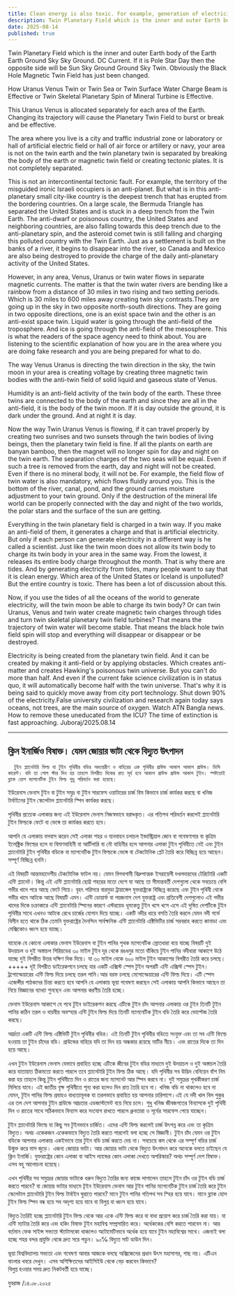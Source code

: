 ```yaml
---
title: Clean energy is also toxic. For example, generation of electricity from tidal currents
description: Twin Planetary Field which is the inner and outer Earth body of the Earth Earth Ground Sky Sky Ground. DC Current. If it is Pole Star Day then the opposite side will be Sun Sky Ground Ground Sky Twin. Obviously the Black Hole Magnetic Twin Field has just been changed.
date: 2025-08-14
published: true
---
```


Twin Planetary Field which is the inner and outer Earth body of the Earth Earth Ground Sky Sky Ground. DC Current. If it is Pole Star Day then the opposite side will be Sun Sky Ground Ground Sky Twin. Obviously the Black Hole Magnetic Twin Field has just been changed.

How Uranus Venus Twin or Twin Sea or Twin Surface Water Charge Beam is Effective or Twin Skeletal Planetary Spin of Mineral Turbine is Effective.

This Uranus Venus is allocated separately for each area of the Earth. Changing its trajectory will cause the Planetary Twin Field to burst or break and be effective.

The area where you live is a city and traffic industrial zone or laboratory or hall of artificial electric field or hall of air force or artillery or navy, your area is not on the twin earth and the twin planetary twin is separated by breaking the body of the earth or magnetic twin field or creating tectonic plates. It is not completely separated.

  This is not an intercontinental tectonic fault. For example, the territory of the misguided ironic Israeli occupiers is an anti-planet. But what is in this anti-planetary small city-like country is the deepest trench that has erupted from the bordering countries. On a large scale, the Bermuda Triangle has separated the United States and is stuck in a deep trench from the Twin Earth. The anti-dwarf or poisonous country, the United States and neighboring countries, are also falling towards this deep trench due to the anti-planetary spin, and the asteroid comet twin is still falling and charging this polluted country with the Twin Earth.
Just as a settlement is built on the banks of a river, it begins to disappear into the river, so Canada and Mexico are also being destroyed to provide the charge of the daily anti-planetary activity of the United States.

However, in any area, Venus, Uranus or twin water flows in separate magnetic currents. The matter is that the twin water rivers are bending like a rainbow from a distance of 30 miles in two rising and two setting periods. Which is 30 miles to 600 miles away creating twin sky contrasts.They are going up in the sky in two opposite north-south directions. They are going in two opposite directions, one is an exist space twin and the other is an anti-exist space twin. Liquid water is going through the anti-field of the troposphere. And ice is going through the anti-field of the mesosphere.
This is what the readers of the space agency need to think about. You are listening to the scientific explanation of how you are in the area where you are doing fake research and you are being prepared for what to do.

The way Venus Uranus is directing the twin direction in the sky, the twin moon in your area is creating voltage by creating three magnetic twin bodies with the anti-twin field of solid liquid and gaseous state of Venus.

Humidity is an anti-field activity of the twin body of the earth. These three twins are connected to the body of the earth and since they are all in the anti-field, it is the body of the twin moon. If it is day outside the ground, it is dark under the ground. And at night it is day.

Now the way Twin Uranus Venus is flowing, if it can travel properly by creating two sunrises and two sunsets through the twin bodies of living beings, then the planetary twin field is fine. If all the plants on earth are banyan bamboo, then the magnet will no longer spin for day and night on the twin earth. The separation charges of the two seas will be equal. Even if such a tree is removed from the earth, day and night will not be created. Even if there is no mineral body, it will not be. For example, the field flow of twin water is also mandatory, which flows fluidly around you. This is the bottom of the river, canal, pond, and the ground carries moisture adjustment to your twin ground. Only if the destruction of the mineral life world can be properly connected with the day and night of the two worlds, the polar stars and the surface of the sun are getting.

Everything in the twin planetary field is charged in a twin way. If you make an anti-field of them, it generates a charge and that is artificial electricity. But only if each person can generate electricity in a different way is he called a scientist. Just like the twin moon does not allow its twin body to charge its twin body in your area in the same way. From the lowest, it releases its entire body charge throughout the month. That is why there are tides. And by generating electricity from tides, many people want to say that it is clean energy. Which area of the United States or Iceland is unpolluted? But the entire country is toxic. There has been a lot of discussion about this.

Now, if you use the tides of all the oceans of the world to generate electricity, will the twin moon be able to charge its twin body? Or can twin Uranus, Venus and twin water create magnetic twin charges through tides and turn twin skeletal planetary twin field turbines? That means the trajectory of twin water will become stable. That means the black hole twin field spin will stop and everything will disappear or disappear or be destroyed.

Electricity is being created from the planetary twin field. And it can be created by making it anti-field or by applying obstacles. Which creates anti-matter and creates Hawking's poisonous twin universe. But you can't do more than half. And even if the current fake science civilization is in status quo, it will automatically become half with the twin universe.
That's why it is being said to quickly move away from city port technology. Shut down 90% of the electricity.False university civilization and research again today says oceans, not trees, are the main source of oxygen. Watch ATN Bangla news.
How to remove these uneducated from the ICU?
The time of extinction is fast approaching.
Juboraj/2025.08.14

---

## ক্লিন ইনার্জিও বিষাক্ত। যেমন জোয়ার ভাটা থেকে বিদ‍্যুত উৎপাদন 

      টুইন প্ল‍্যানেটারি ফিল্ড যা টুইন পৃথিবীর বডির অভ‍্যন্তরীণ ও বাহিরের এক পৃথিবীর গ্রাউন্ড আকাশ আকাশ গ্রাউন্ড। ডিসি কারেন্ট। যদি তা পোল স্টার দিন হয় তাহলে বিপরীত দিকের রাত সূর্য হবে আকাশ গ্রাউন্ড গ্রাউন্ড আকাশ টুইন। স্পষ্টতোই ব্ল‍্যাক হোল ম‍্যাগনেটিক টুইন ফিল্ড শুধু পরিবর্তন করা হয়েছে। 

ইউরেনাস ভেনাস টুইন বা টুইন সমুদ্র বা টুইন সারফেস ওয়াটারের চার্জ বিম কিভাবে চার্জ কার্যকর করছে বা খনিজ টার্বাইনের টুইন স্কেলেটাল প্ল‍্যানেটারি  স্পিন কার্যকর করছে।

পৃথিবীর প্রত‍্যেক এলাকার জন‍্য এই ইউরেনাস ভেনাস নিজস্বভাবে বরাদ্দকৃত। এর গতিপথ পরিবর্তন করলেই প্ল‍্যানেটারি টুইন ফিল্ডকে ফেটে বা ভেঙ্গে তা কার্যকর করতে হবে। 

আপনি যে এলাকায় বসবাস করেন সেই এলাকা শহর ও যানবাহন চলাচল ইন্ডাস্ট্রিয়াল জোন বা গবেষণাগার বা কৃত্রিম  ইলেক্ট্রিক ফিল্ডের হলে বা বিমাণবাহিনী বা আর্টিলারি বা নৌ বাহিনীর হলে আপনার এলাকা টুইন পৃথিবীতে নেই এবং টুইন প্ল‍্যানেটারি টুইন পৃথিবীর বডিকে বা ম‍্যাগনেটিক টুইন ফিল্ডকে ভেঙ্গে বা টেকটোনিক প্লেট তৈরি করে বিচ্ছিন্ন হয়ে আছেন। সম্পূর্ণ বিচ্ছিন্ন হননি। 

এই বিষয়টি আন্তমহাদেশীয় টেকটোনিক ফাটল নয়। যেমন বিপথগামী বিদ্রুপাত্মক ইসরায়েলী দখলদারদের টেরিটোরি একটি এন্টি প্ল‍্যানেট। কিন্তু এই এন্টি প্ল‍্যানেটারি ছোট্ট শহরের মতো দেশে যা আছে তা সীমান্তবর্তী দেশগুলো থেকে সবচেয়ে বেশি গভীর খাদে পরে আছে ফেটে গিয়ে। বৃহৎ পরিসরে বারমুডা ট্রায়াঙ্গেল যুক্তরাষ্ট্রকে বিচ্ছিন্ন করেছে এবং টুইন পৃথিবী থেকে  গভীর খাদে আটকে আছে বিষয়টি এমন।  এন্টি ডোয়ার্ফ বা পয়জনাস দেশ যুক্তরাষ্ট্র এবং প্রতিবেশী দেশগুলোও এই গভীর খাদের দিকে চক্রাকারে এন্টি প্ল‍্যানেটারি স্পিনের কারণে এস্টরয়েড ধূমকেতু টুইন খসে খসে এসে এই দুষিত দেশটিকে টুইন পৃথিবীর সাথে এখনও আটকে রেখে চার্জের যোগান দিয়ে যাচ্ছে। 
একটি নদীর ধারে বসতি তৈরি করলে যেমন নদী গর্ভে বিলীন হতে থাকে ঠিক তেমনি যুক্তরাষ্ট্রের দৈনন্দিন সার্বক্ষনিক এন্টি প্ল‍্যানেটারি এক্টিভিটির চার্জ সরবরাহ করতে কানাডা এবং মেক্সিকোও ধ্বংস হয়ে যাচ্ছে। 

যাহোক যে কোনো এলাকার ভেনাস ইউরেনাস বা টুইন পানির পৃথক ম‍্যাগনেটিক স্রোতধারা বয়ে যাচ্ছে বিষয়টি দুই উদয়াচল ও দুই অস্তাচল পিরিয়ডের ৩০ মাইল টুইন দূর  থেকে রঙধনুর মতো বাঁকিয়ে টুইন পানির নদীধারা আকাশে উঠে যাচ্ছে দুই বিপরীত উত্তর দক্ষিণ দিক দিয়ে। যা ৩০ মাইল থেকে ৬০০ মাইল টুইন আকাশের বিপরীত তৈরি করে চলছে।+++++  দূই বিপরীত  ডাইরেকশনে চলছে যার একটি এক্সিস্ট স্পেস টুইন অপরটি এন্টি এক্সিস্ট স্পেস টুইন। ট্রপোস্ফেয়ারের এন্টি ফিল্ড দিয়ে চলছে তরল পানি।আর বরফ চলছে মেসোস্ফেয়ারের এন্টি ফিল্ড দিয়ে। 
এটি স্পেস এজেন্সীর পাঠকদের চিন্তা করতে হবে আপনি যে এলাকায় ভূয়া গবেষণা করছেন সেই এলাকায় আপনি কিভাবে আছেন তা নিয়ে বিজ্ঞানের ব‍্যাখ‍্যা শুনছেন এবং আপনার করণীয় তৈরি হচ্ছে। 

ভেনাস ইউরেনাস আকাশে যে পথে টুইন ডাইরেকশন করছে এটিকে টুইন চাঁদ আপনার এলাকায় ওর টুইন তিনটি টুইন পানির কঠিন তরল ও বায়বীয় অবস্হার এন্টি টুইন ফিল্ড দিয়ে তিনটি ম‍্যাগনেটিক টুইন বডি তৈরি করে ভোল্টেজ তৈরি করছে। 

আর্দ্রতা একটি এন্টি ফিল্ড এক্টিভিটি টুইন পৃথিবীর বডির। এই তিনটি টুইন পৃথিবীর বডিতে সংযুক্ত এবং তা সব এন্টি ফিল্ডে হওয়ায় তা টুইন চাঁদের বডি। গ্রাউন্ডের বাহিরে যদি তা দিন হয় অন্ধকার রয়েছে মাটির নীচে। এবং রাতের দিকে তা দিন হয়ে আছে। 

এখন টুইন ইউরেনাস ভেনাস যেভাবে প্রবাহিত হচ্ছে এটিকে জীবের টুইন বডির মাধ‍্যমে দুই উদয়াচল ও দুই অস্তাচল তৈরি করে যাতায়াত ঠিকমতো করতে পারলে তবে প্ল‍্যানেটারি টুইন ফিল্ড ঠিক আছে। যদি পৃথিবীর সব উদ্ভিদ বেনিয়েন বাঁশ নিম করা হয় তাহলে কিন্তু টুইন পৃথিবীতে দিন ও রাতের জন‍্য ম‍্যাগনেট আর স্পিন করবে না। দুই সমুদ্রের পৃথকীকরণ চার্জ মিলিয়ে যাবে।  এই জাতীয় বৃক্ষ পৃথিবীতে শূন‍্য করা হলেও দিন রাত তৈরি হবে না। খনিজ বডি না থাকলেও হবে না যেমন, টুইন পানির ফিল্ড প্রবাহও বাধ‍্যতামূলক যা তরলভাবে প্রবাহিত হয় আপনার চারিপাশে।এই যে নদী খাল বিল পুকুর এর তল দেশ আপনার টুইন গ্রাউন্ডে আদ্রতার এডজাস্টমেন্ট বয়ে নিয়ে চলে। শুধু খনিজ জীবজগতের বিন‍্যাসকে দুই পৃথিবী দিন ও রাতের সাথে সঠিকভাবে বিন‍্যাস করে  সংযোগ রাখতে পারলে ধ্রুবতারা ও সূর্যের সারফেস পেয়ে যাচ্ছেন। 

টুইন প্ল‍্যানেটারি ফিল্ডে যা কিছু সব টুইনভাবে চার্জিত। এদের এন্টি ফিল্ড করলেই চার্জ উৎপন্ন করে এবং তা কৃত্রিম বিদ‍্যুত। অথচ একেকজন একেকভাবে বিদ‍্যুত তৈরি করতে পারলেই বলা হচ্ছে সে বিজ্ঞানী। টুইন চাঁদ যেমন ওর টুইন বডিকে আপনার এলাকায় একইভাবে তার টুইন বডি চার্জ করতে দেয় না। সবচেয়ে কম থেকে এর সম্পূর্ণ বডির চার্জ উন্মুক্ত করে মাস জুড়ে। এজন‍্য জোয়ার ভাটা। আর  জোয়ার ভাটা থেকে বিদ‍্যুত উৎপাদন করে অনেকে বলতে চাইছেন যে ক্লিন ইনার্জি। যুক্তরাষ্ট্রের কোন এলাকা বা আইস ল‍্যান্ডের কোন এলাকা দেখতে অপরিস্কার? অথচ সম্পূর্ণ দেশ বিষাক্ত। এসব বহু আলোচনা হয়েছে। 

এখন পৃথিবীর সব সমুদ্রের জোয়ার ভাটাকে ধরুন বিদ‍্যুত তৈরির জন‍্য কাজে লাগালেন তাহলে টুইন চাঁদ ওর টুইন বডি চার্জ করতে পারবে? বা জোয়ার ভাটার মাধ‍্যমে টূইন ইউরেনাস ভেনাস আর টুইন পানির ম‍্যাগনেটিক টুইন চার্জ তৈরি করে টুইন স্কেলেটাল প্ল‍্যানেটারি টুইন ফিল্ড টার্বাইন ঘুরাতে পারবে?  মানে টুইন পানির গতিপথ সব স্হির হয়ে যাবে।  মানে ব্ল‍্যাক হোল টুইন ফিল্ড স্পিন বন্ধ হয়ে সব অদৃশ‍্য হয়ে যাবে বা বিলুপ্ত বা ধ্বংস হয়ে যাবে। 

বিদ‍্যুত তৈরিই হচ্ছে প্ল‍্যানেটারি টুইন ফিল্ড থেকে আর একে এন্টি ফিল্ড করে বা বাধা প্রয়োগ করে চার্জ তৈরি করা যায়। যা এন্টি ম‍্যাটার তৈরি করে এবং হকিং বিষাক্ত টুইন   মহাবিশ্ব সম্প্রসারিত করে। অর্ধেককের বেশি করতে পারবেন না। আর বর্তমান ফেক সাইন্স সভ‍্যতা স্ট‍্যাটাসকো থাকলেও অটোমেটিভাবে অর্ধেক হয়ে যাবে টুইন মহাবিশ্বের সাথে। 
এজন‍্যই বলা হচ্ছে শহর বন্দর প্রযুক্তি থেকে দ্রুত সরে পড়ুন। ৯০℅ বিদ‍্যুত সাট ডাউন দিন।

ভূয়া বিশ্ববিদ্যালয় সভ‍্যতা এবং গবেষণা আবার আজকে বলছে অক্সিজেনের প্রধান উৎস মহাসাগর, গাছ নয়। এটিএন বাংলার খবরে দেখুন।
এসব অশিক্ষিতদের আইসিইউ থেকে বেড় করবেন কিভাবে?  
বিলুপ্ত হওয়ার সময় দ্রুত নিকটবর্তী হয়ে যাচ্ছে।

যুবরাজ /১৪.০৮.২০২৫ 
